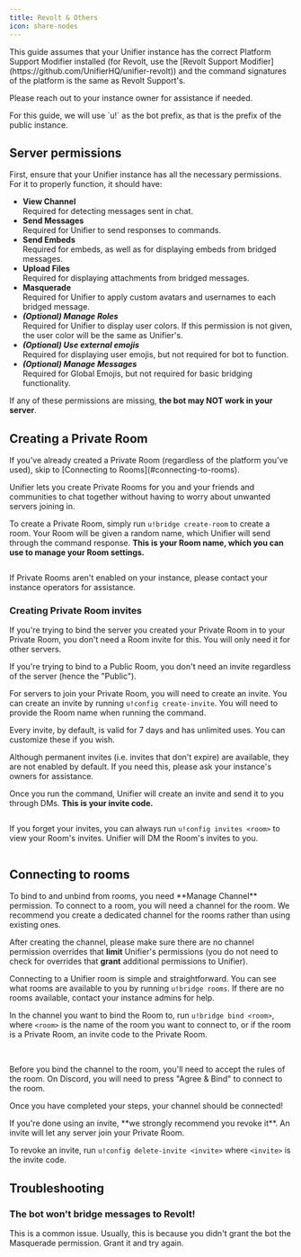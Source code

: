 ```yaml
---
title: Revolt & Others
icon: share-nodes
---
```


<Danger>
This guide assumes that your Unifier instance has the correct Platform Support Modifier installed (for Revolt, use the [Revolt Support Modifier](https://github.com/UnifierHQ/unifier-revolt)) and the command signatures of the platform is the same as Revolt Support's.

Please reach out to your instance owner for assistance if needed.
</Danger>

<Info>
For this guide, we will use `u!` as the bot prefix, as that is the prefix of the public instance.
</Info>

## Server permissions

First, ensure that your Unifier instance has all the necessary permissions. For it to properly function, it should have:

* **View Channel**\
  Required for detecting messages sent in chat.
* **Send Messages**\
  Required for Unifier to send responses to commands.
* **Send Embeds**\
  Required for embeds, as well as for displaying embeds from bridged messages.
* **Upload Files**\
  Required for displaying attachments from bridged messages.
* **Masquerade**\
  Required for Unifier to apply custom avatars and usernames to each bridged message.
* _**(Optional) Manage Roles**_\
  Required for Unifier to display user colors. If this permission is not given, the user color will be the same as Unifier's.
* _**(Optional) Use external emojis**_\
  Required for displaying user emojis, but not required for bot to function.
* _**(Optional) Manage Messages**_\
  Required for Global Emojis, but not required for basic bridging functionality.

If any of these permissions are missing, **the bot may NOT work in your server**.

## Creating a Private Room

<Info>
If you've already created a Private Room (regardless of the platform you've used), skip to [Connecting to Rooms](#connecting-to-rooms).
</Info>

Unifier lets you create Private Rooms for you and your friends and communities to chat together without having to worry about unwanted servers joining in.

To create a Private Room, simply run `u!bridge create-room` to create a room. Your Room will be given a random name, which Unifier will send through the command response. **This is your Room name, which you can use to manage your Room settings.**

<img src="../../assets/images/image%20(29).png" alt="" />

If Private Rooms aren't enabled on your instance, please contact your instance operators for assistance.

### Creating Private Room invites

<Info>
If you're trying to bind the server you created your Private Room in to your Private Room, you don't need a Room invite for this. You will only need it for other servers.

If you're trying to bind to a Public Room, you don't need an invite regardless of the server (hence the "Public").
</Info>

For servers to join your Private Room, you will need to create an invite. You can create an invite by running `u!config create-invite`. You will need to provide the Room name when running the command.

Every invite, by default, is valid for 7 days and has unlimited uses. You can customize these if you wish.

<Warning>
Although permanent invites (i.e. invites that don't expire) are available, they are not enabled by default. If you need this, please ask your instance's owners for assistance.
</Warning>

<Frame caption="private-1s1sxkl1eu is the room name, 3d is the validity of the invite, and 1 is the maximum usage of the invite. "><img src="../../assets/images/image%20(30).png" alt="" /></Frame>

Once you run the command, Unifier will create an invite and send it to you through DMs. **This is your invite code.**

<img src="../../assets/images/image%20(13).png" alt="" />

If you forget your invites, you can always run `u!config invites <room>` to view your Room's invites. Unifier will DM the Room's invites to you.

<img src="../../assets/images/image%20(14).png" alt="" />

## Connecting to rooms

<Info>
To bind to and unbind from rooms, you need **Manage Channel** permission.
</Info>

<Warning>
To connect to a room, you will need a channel for the room. We recommend you create a dedicated channel for the rooms rather than using existing ones.

After creating the channel, please make sure there are no channel permission overrides that **limit** Unifier's permissions (you do not need to check for overrides that **grant** additional permissions to Unifier).
</Warning>

Connecting to a Unifier room is simple and straightforward. You can see what rooms are available to you by running `u!bridge rooms`. If there are no rooms available, contact your instance admins for help.

In the channel you want to bind the Room to, run `u!bridge bind <room>`, where `<room>` is the name of the room you want to connect to, or if the room is a Private Room, an invite code to the Private Room.

<Frame caption="For Public Rooms, type in the Room name."><img src="../../assets/images/image%20(15).png" alt="" /></Frame>

<Frame caption="For Private Rooms, type in the Room invite. You can use the Room name if you're running the command in the same server you created the Room in."><img src="../../assets/images/image%20(16).png" alt="" /></Frame>

Before you bind the channel to the room, you'll need to accept the rules of the room. On Discord, you will need to press "Agree & Bind" to connect to the room.

Once you have completed your steps, your channel should be connected!

<Warning>
If you're done using an invite, **we strongly recommend you revoke it**. An invite will let any server join your Private Room.

To revoke an invite, run `u!config delete-invite <invite>` where `<invite>` is the invite code.
</Warning>

## Troubleshooting

### The bot won't bridge messages to Revolt!

This is a common issue. Usually, this is because you didn't grant the bot the Masquerade permission. Grant it and try again.
